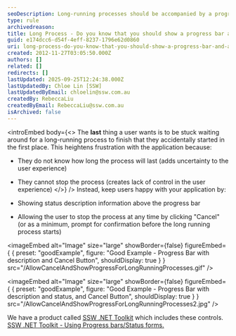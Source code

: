 ```yaml
---
seoDescription: Long-running processes should be accompanied by a progress bar and cancellation option to provide transparency and control for users.
type: rule
archivedreason:
title: Long Process - Do you know that you should show a progress bar and allow users to cancel?
guid: e174dcc6-d54f-4eff-8237-1796e62d0860
uri: long-process-do-you-know-that-you-should-show-a-progress-bar-and-allow-users-to-cancel
created: 2012-11-27T03:05:50.000Z
authors: []
related: []
redirects: []
lastUpdated: 2025-09-25T12:24:38.000Z
lastUpdatedBy: Chloe Lin [SSW]
lastUpdatedByEmail: chloelin@ssw.com.au
createdBy: RebeccaLiu
createdByEmail: RebeccaLiu@ssw.com.au
isArchived: false
---
```


<introEmbed
  body={<>
The **last** thing a user wants is to be stuck waiting around for a long-running process to finish that they accidentally started in the first place. This heightens frustration with the application because:

- They do not know how long the process will last (adds uncertainty to the user experience)
- They cannot stop the process (creates lack of control in the user experience)
  </>}
/>
Instead, keep users happy with your application by:

- Showing status description information above the progress bar
- Allowing the user to stop the process at any time by clicking "Cancel" (or as a minimum, prompt for confirmation before the long running process starts)

<imageEmbed
  alt="Image"
  size="large"
  showBorder={false}
  figureEmbed={ {
    preset: "goodExample",
    figure: "Good Example - Progress Bar with description and Cancel Button",
    shouldDisplay: true
  } }
  src="/AllowCancelAndShowProgressForLongRunningProcesses.gif"
/>

<imageEmbed
  alt="Image"
  size="large"
  showBorder={false}
  figureEmbed={ {
    preset: "goodExample",
    figure: "Good Example - Progress Bar with description and status, and Cancel Button",
    shouldDisplay: true
  } }
  src="/AllowCancelAndShowProgressForLongRunningProcesses2.jpg"
/>

We have a product called [SSW .NET Toolkit](http://www.ssw.com.au/ssw/NETToolKit/) which includes these controls. [SSW .NET Toolkit - Using Progress bars/Status forms.](http://www.ssw.com.au/ssw/NETToolKit/08ProgressbarsStatusforms.aspx)
